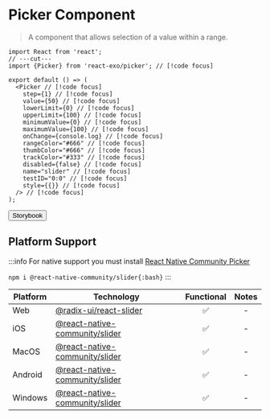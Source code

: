 
# Picker Component

> A component that allows selection of a value within a range.

<Picker
  step={1}
  value={50}
  onChange={console.log}
  lowerLimit={0}
  upperLimit={100}
  minimumValue={0}
  maximumValue={100}
  rangeColor="#666"
  thumbColor="#666"
  trackColor="#333"
  disabled={false}
  name="slider"
  testID="0:0"
  style={{}}
/>

```tsx twoslash
import React from 'react';
// ---cut---
import {Picker} from 'react-exo/picker'; // [!code focus]

export default () => (
  <Picker // [!code focus]
    step={1} // [!code focus]
    value={50} // [!code focus]
    lowerLimit={0} // [!code focus]
    upperLimit={100} // [!code focus]
    minimumValue={0} // [!code focus]
    maximumValue={100} // [!code focus]
    onChange={console.log} // [!code focus]
    rangeColor="#666" // [!code focus]
    thumbColor="#666" // [!code focus]
    trackColor="#333" // [!code focus]
    disabled={false} // [!code focus]
    name="slider" // [!code focus]
    testID="0:0" // [!code focus]
    style={{}} // [!code focus]
  /> // [!code focus]
);
```

<Button href="https://exo.fig.run/?path=/docs/primitives-slider">Storybook</Button>

## Platform Support

:::info
For native support you must install [React Native Community Picker](https://github.com/callstack/react-native-slider)

`npm i @react-native-community/slider{:bash}`
:::

| Platform | Technology | Functional | Notes |
| -------- | ---------- | :--------: | :---: |
| Web | [@radix-ui/react-slider](https://www.radix-ui.com/primitives/docs/components/slider) | ✅ | - |
| iOS | [@react-native-community/slider](https://github.com/callstack/react-native-slider) | ✅ | - |
| MacOS | [@react-native-community/slider](https://github.com/callstack/react-native-slider) | ✅ | - |
| Android | [@react-native-community/slider](https://github.com/callstack/react-native-slider) | ✅ | - |
| Windows | [@react-native-community/slider](https://github.com/callstack/react-native-slider) | ✅ | - |
